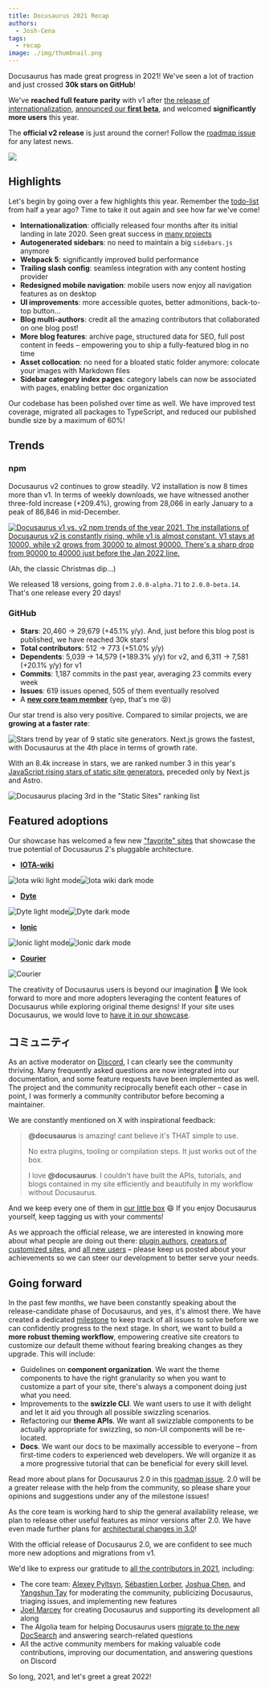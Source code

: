 ```yaml
---
title: Docusaurus 2021 Recap
authors:
  - Josh-Cena
tags:
  - recap
image: ./img/thumbnail.png
---
```


Docusaurus has made great progress in 2021! We've seen a lot of traction and just crossed **30k stars on GitHub**!

We've **reached full feature parity** with v1 after [the release of internationalization](/blog/2021/03-09-releasing-docusaurus-i18n.mdx), [announced our **first beta**](/blog/2021/05-12-announcing-docusaurus-two-beta/index.mdx), and welcomed **significantly more users** this year.

The **official v2 release** is just around the corner! Follow the [roadmap issue](https://github.com/facebook/docusaurus/issues/6113) for any latest news.

![](./img/thumbnail.png)

<!--truncate-->

## Highlights

Let's begin by going over a few highlights this year. Remember the [todo-list](/blog/2021/05-12-announcing-docusaurus-two-beta/index.mdx#whats-next) from half a year ago? Time to take it out again and see how far we've come!

- **Internationalization**: officially released four months after its initial landing in late 2020. Seen great success in [many projects](/showcase?tags=i18n)
- **Autogenerated sidebars**: no need to maintain a big `sidebars.js` anymore
- **Webpack 5**: significantly improved build performance
- **Trailing slash config**: seamless integration with any content hosting provider
- **Redesigned mobile navigation**: mobile users now enjoy all navigation features as on desktop
- **UI improvements**: more accessible quotes, better admonitions, back-to-top button...
- **Blog multi-authors**: credit all the amazing contributors that collaborated on one blog post!
- **More blog features**: archive page, structured data for SEO, full post content in feeds – empowering you to ship a fully-featured blog in no time
- **Asset collocation**: no need for a bloated static folder anymore: colocate your images with Markdown files
- **Sidebar category index pages**: category labels can now be associated with pages, enabling better doc organization

Our codebase has been polished over time as well. We have improved test coverage, migrated all packages to TypeScript, and reduced our published bundle size by a maximum of 60%!

## Trends

### npm

Docusaurus v2 continues to grow steadily. V2 installation is now 8 times more than v1. In terms of weekly downloads, we have witnessed another three-fold increase (+209.4%), growing from 28,066 in early January to a peak of 86,846 in mid-December.

[![Docusaurus v1 vs. v2 npm trends of the year 2021. The installations of Docusaurus v2 is constantly rising, while v1 is almost constant. V1 stays at 10000, while v2 grows from 30000 to almost 90000. There's a sharp drop from 90000 to 40000 just before the Jan 2022 line.](./img/npm-trend.png)](https://www.npmtrends.com/docusaurus-vs-@docusaurus/core)

(Ah, the classic Christmas dip...)

We released 18 versions, going from `2.0.0-alpha.71` to `2.0.0-beta.14`. That's one release every 20 days!

### GitHub

- **Stars**: 20,460 → 29,679 (+45.1% y/y). And, just before this blog post is published, we have reached 30k stars!
- **Total contributors**: 512 → 773 (+51.0% y/y)
- **Dependents**: 5,039 → 14,579 (+189.3% y/y) for v2, and 6,311 → 7,581 (+20.1% y/y) for v1
- **Commits**: 1,187 commits in the past year, averaging 23 commits every week
- **Issues**: 619 issues opened, 505 of them eventually resolved
- A [**new core team member**](https://github.com/Josh-Cena) (yep, that's me 😝)

Our star trend is also very positive. Compared to similar projects, we are **growing at a faster rate**:

![Stars trend by year of 9 static site generators. Next.js grows the fastest, with Docusaurus at the 4th place in terms of growth rate.](./img/star-history.png)

With an 8.4k increase in stars, we are ranked number 3 in this year's [JavaScript rising stars of static site generators](https://risingstars.js.org/2021/en#section-ssg), preceded only by Next.js and Astro.

![Docusaurus placing 3rd in the "Static Sites" ranking list](./img/rising-stars.png)

## Featured adoptions

Our showcase has welcomed a few new ["favorite" sites](/showcase?tags=favorite) that showcase the true potential of Docusaurus 2's pluggable architecture.

- [**IOTA-wiki**](https://wiki.iota.org/)

![Iota wiki light mode](./img/iota-light.png#gh-light-mode-only)![Iota wiki dark mode](./img/iota-dark.png#gh-dark-mode-only)

- [**Dyte**](https://docs.dyte.io/docs/home/introduction/)

![Dyte light mode](./img/dyte-light.png#gh-light-mode-only)![Dyte dark mode](./img/dyte-dark.png#gh-dark-mode-only)

- [**Ionic**](https://ionicframework.com/docs)

![Ionic light mode](./img/ionic-light.png#gh-light-mode-only)![Ionic dark mode](./img/ionic-dark.png#gh-dark-mode-only)

- [**Courier**](https://www.courier.com/docs/)

![Courier](./img/courier.png)

The creativity of Docusaurus users is beyond our imagination 🤩 We look forward to more and more adopters leveraging the content features of Docusaurus while exploring original theme designs! If your site uses Docusaurus, we would love to [have it in our showcase](https://github.com/facebook/docusaurus/edit/main/website/src/data/users.tsx).

## コミュニティ

As an active moderator on [Discord](https://discord.gg/docusaurus), I can clearly see the community thriving. Many frequently asked questions are now integrated into our documentation, and some feature requests have been implemented as well. The project and the community reciprocally benefit each other – case in point, I was formerly a community contributor before becoming a maintainer.

We are constantly mentioned on X with inspirational feedback:

> **@docusaurus** is amazing! cant believe it's THAT simple to use.
>
> No extra plugins, tooling or compilation steps. It just works out of the box.
>
> I love **@docusaurus**. I couldn't have built the APIs, tutorials, and blogs contained in my site efficiently and beautifully in my workflow without Docusaurus.

And we keep every one of them in [our little box](https://x.com/sebastienlorber/timelines/1392048416872706049) 😄 If you enjoy Docusaurus yourself, keep tagging us with your comments!

As we approach the official release, we are interested in knowing more about what people are doing out there: [plugin authors](https://github.com/facebook/docusaurus/discussions/4025), [creators of customized sites](https://github.com/facebook/docusaurus/discussions/5468), and [all new users](https://github.com/facebook/docusaurus/discussions/4610) – please keep us posted about your achievements so we can steer our development to better serve your needs.

## Going forward

In the past few months, we have been constantly speaking about the release-candidate phase of Docusaurus, and yes, it's almost there. We have created a dedicated [milestone](https://github.com/facebook/docusaurus/milestone/15) to keep track of all issues to solve before we can confidently progress to the next stage. In short, we want to build a **more robust theming workflow**, empowering creative site creators to customize our default theme without fearing breaking changes as they upgrade. This will include:

- Guidelines on **component organization**. We want the theme components to have the right granularity so when you want to customize a part of your site, there's always a component doing just what you need.
- Improvements to the **swizzle CLI**. We want users to use it with delight and let it aid you through all possible swizzling scenarios.
- Refactoring our **theme APIs**. We want all swizzlable components to be actually appropriate for swizzling, so non-UI components will be re-located.
- **Docs**. We want our docs to be maximally accessible to everyone – from first-time coders to experienced web developers. We will organize it as a more progressive tutorial that can be beneficial for every skill level.

Read more about plans for Docusaurus 2.0 in this [roadmap issue](https://github.com/facebook/docusaurus/issues/6113). 2.0 will be a greater release with the help from the community, so please share your opinions and suggestions under any of the milestone issues!

As the core team is working hard to ship the general availability release, we plan to release other useful features as minor versions after 2.0. We have even made further plans for [architectural changes in 3.0](https://github.com/facebook/docusaurus/milestone/16)!

With the official release of Docusaurus 2.0, we are confident to see much more new adoptions and migrations from v1.

We'd like to express our gratitude to [all the contributors in 2021](https://github.com/facebook/docusaurus/graphs/contributors?from=2021-01-01&to=2022-01-01&type=c), including:

- The core team: [Alexey Pyltsyn](https://github.com/lex111), [Sébastien Lorber](https://github.com/slorber), [Joshua Chen](https://github.com/Josh-Cena), and [Yangshun Tay](https://github.com/yangshun) for moderating the community, publicizing Docusaurus, triaging issues, and implementing new features
- [Joel Marcey](https://github.com/JoelMarcey) for creating Docusaurus and supporting its development all along
- The Algolia team for helping Docusaurus users [migrate to the new DocSearch](/blog/2021/11-21-algolia-docsearch-migration/index.mdx) and answering search-related questions
- All the active community members for making valuable code contributions, improving our documentation, and answering questions on Discord

So long, 2021, and let's greet a great 2022!
